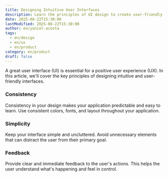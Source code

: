 ```yaml
---
title: Designing Intuitive User Interfaces
description: Learn the principles of UI design to create user-friendly and engaging interfaces for your SaaS.
date: 2025-08-22T15:30:00
lastModified: 2025-08-22T15:30:00
author: en/yuniel-acosta
tags:
  - en/design
  - en/ux
  - en/product
category: en/product
draft: false
---
```


A great user interface (UI) is essential for a positive user experience (UX). In this article, we'll cover the key principles of designing intuitive and user-friendly interfaces.

### Consistency

Consistency in your design makes your application predictable and easy to learn. Use consistent colors, fonts, and layout throughout your application.

### Simplicity

Keep your interface simple and uncluttered. Avoid unnecessary elements that can distract the user from their primary goal.

### Feedback

Provide clear and immediate feedback to the user's actions. This helps the user understand what's happening and feel in control.